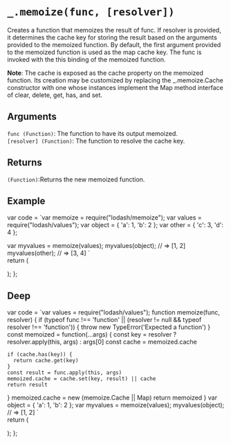 # `_.memoize(func, [resolver])`

Creates a function that memoizes the result of func. If resolver is provided, it determines the cache key for storing the result based on the arguments provided to the memoized function. By default, the first argument provided to the memoized function is used as the map cache key. The func is invoked with the this binding of the memoized function.

**Note**: The cache is exposed as the cache property on the memoized function. Its creation may be customized by replacing the _.memoize.Cache constructor with one whose instances implement the Map method interface of clear, delete, get, has, and set.


## Arguments
`func (Function)`: The function to have its output memoized.  
`[resolver] (Function)`: The function to resolve the cache key.  

## Returns
`(Function)`:Returns the new memoized function.

## Example


var code =  `var memoize = require("lodash/memoize");
var values = require("lodash/values");
var object = { 'a': 1, 'b': 2 };
var other = { 'c': 3, 'd': 4 };
 
var myvalues = memoize(values);
myvalues(object);
// => [1, 2]
myvalues(other);
// => [3, 4]
`   
  return (
    <div>
      <Embed source={code} />
    </div>
  );
};

<Demo/>

## Deep

var code =  `var values = require("lodash/values");
function memoize(func, resolver) {
  if (typeof func !== 'function' || (resolver != null && typeof resolver !== 'function')) {
    throw new TypeError('Expected a function')
  }
  const memoized = function(...args) {
    const key = resolver ? resolver.apply(this, args) : args[0]
    const cache = memoized.cache

    if (cache.has(key)) {
      return cache.get(key)
    }
    const result = func.apply(this, args)
    memoized.cache = cache.set(key, result) || cache
    return result
  }
  memoized.cache = new (memoize.Cache || Map)
  return memoized
}
var object = { 'a': 1, 'b': 2 };
var myvalues = memoize(values);
myvalues(object);
// => [1, 2]
`   
  return (
    <div>
      <Embed source={code} />
    </div>
  );
};

<DeepDemo/>




